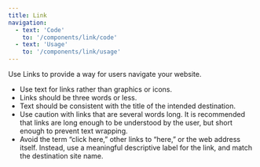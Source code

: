 ```yaml
---
title: Link
navigation:
  - text: 'Code'
    to: '/components/link/code'
  - text: 'Usage'
    to: '/components/link/usage'
---
```



<Text lede>Use Links to provide a way for users navigate your website.</Text>

- Use text for links rather than graphics or icons.
- Links should be three words or less.
- Text should be consistent with the title of the intended destination.
- Use caution with links that are several words long. It is recommended that links are long enough to be understood by the user, but short enough to prevent text wrapping.
- Avoid the term “click here,” other links to “here,” or the web address itself. Instead, use a meaningful descriptive label for the link, and match the destination site name.